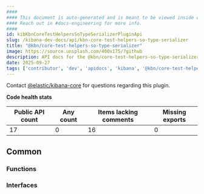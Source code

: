 ```yaml
---
####
#### This document is auto-generated and is meant to be viewed inside our experimental, new docs system.
#### Reach out in #docs-engineering for more info.
####
id: kibKbnCoreTestHelpersSoTypeSerializerPluginApi
slug: /kibana-dev-docs/api/kbn-core-test-helpers-so-type-serializer
title: "@kbn/core-test-helpers-so-type-serializer"
image: https://source.unsplash.com/400x175/?github
description: API docs for the @kbn/core-test-helpers-so-type-serializer plugin
date: 2025-09-27
tags: ['contributor', 'dev', 'apidocs', 'kibana', '@kbn/core-test-helpers-so-type-serializer']
---
```




Contact [@elastic/kibana-core](https://github.com/orgs/elastic/teams/kibana-core) for questions regarding this plugin.

**Code health stats**

| Public API count  | Any count | Items lacking comments | Missing exports |
|-------------------|-----------|------------------------|-----------------|
| 17 | 0 | 16 | 0 |

## Common

### Functions
<DocDefinitionList data={kbnCoreTestHelpersSoTypeSerializerObj.common.functions}/>

### Interfaces
<DocDefinitionList data={kbnCoreTestHelpersSoTypeSerializerObj.common.interfaces}/>

